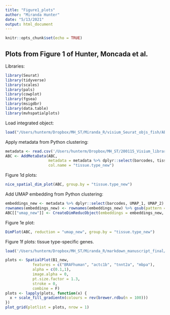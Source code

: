 ```yaml
---
title: "Figure1_plots"
author: "Miranda Hunter"
date: "5/13/2021"
output: html_document
---
```


```r
knitr::opts_chunk$set(echo = TRUE)
```

## Plots from Figure 1 of Hunter, Moncada et al.

Libraries:
``` r
library(Seurat)
library(tidyverse)
library(scales)
library(pals)
library(cowplot)
library(fgsea)
library(msigdbr)
library(data.table)
library(mvhspatialplots)
```

Load integrated object:
``` r
load("/Users/hunterm/Dropbox/MH_ST/Miranda_R/visium_Seurat_objs_fish/ABC_integrated_allgenes_new.R")
```

Apply metadata from Python clustering:
``` r
metadata <- read.csv('/Users/hunterm/Dropbox/MH_ST/200115_Visium_library_prep/Reuben analysis/Python_analyses/ABC_metadata_updated.csv')
ABC <- AddMetaData(ABC, 
                   metadata = metadata %>% dplyr::select(barcodes, tissue.type) %>% deframe(),
                   col.name = "tissue.type_new")
```

Figure 1d plots:
``` r
nice_spatial_dim_plot(ABC, group.by = "tissue.type_new")
```

Add UMAP embedding from Python clustering:
``` r
embeddings_new <- metadata %>% dplyr::select(barcodes, UMAP_1, UMAP_2) %>% column_to_rownames(var = "barcodes") %>% as.matrix()
rownames(embeddings_new) <- rownames(embeddings_new) %>% gsub(pattern = "\\.", replacement = "-", x = .)
ABC[["umap_new"]] <- CreateDimReducObject(embeddings = embeddings_new, key = "UMAP_", assay = "integrated")
```

Figure 1e plot:
``` r
DimPlot(ABC, reduction = "umap_new", group.by = "tissue.type_new")
```

Figure 1f plots: tissue type-specific genes.
``` r
load('/Users/hunterm/Dropbox/MH_ST/Miranda_R/markdown_manuscript_final/B1_new.R')

plots <- SpatialPlot(B1_new, 
            features = c("BRAFhuman", "actc1b", "tnnt2a", "mbpa"),
            alpha = c(0.1,1),
            image.alpha = 0,
            pt.size.factor = 1.3,
            stroke = 0,
            combine = F) 
plots <- lapply(plots, function(x) {
  x + scale_fill_gradientn(colours = rev(brewer.rdbu(n = 100)))
})
plot_grid(plotlist = plots, nrow = 1)
```


